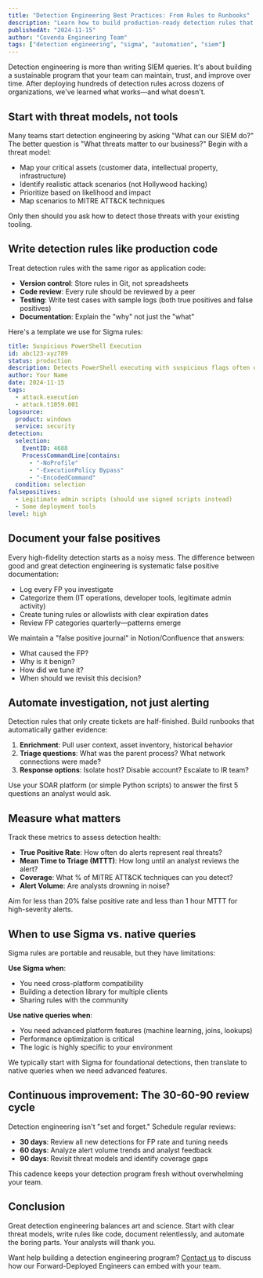 ```yaml
---
title: "Detection Engineering Best Practices: From Rules to Runbooks"
description: "Learn how to build production-ready detection rules that your analysts will actually trust, with clear documentation and automated response workflows."
publishedAt: "2024-11-15"
author: "Covenda Engineering Team"
tags: ["detection engineering", "sigma", "automation", "siem"]
---
```


Detection engineering is more than writing SIEM queries. It's about building a sustainable program that your team can maintain, trust, and improve over time. After deploying hundreds of detection rules across dozens of organizations, we've learned what works—and what doesn't.

## Start with threat models, not tools

Many teams start detection engineering by asking "What can our SIEM do?" The better question is "What threats matter to our business?" Begin with a threat model:

- Map your critical assets (customer data, intellectual property, infrastructure)
- Identify realistic attack scenarios (not Hollywood hacking)
- Prioritize based on likelihood and impact
- Map scenarios to MITRE ATT&CK techniques

Only then should you ask how to detect those threats with your existing tooling.

## Write detection rules like production code

Treat detection rules with the same rigor as application code:

- **Version control**: Store rules in Git, not spreadsheets
- **Code review**: Every rule should be reviewed by a peer
- **Testing**: Write test cases with sample logs (both true positives and false positives)
- **Documentation**: Explain the "why" not just the "what"

Here's a template we use for Sigma rules:

```yaml
title: Suspicious PowerShell Execution
id: abc123-xyz789
status: production
description: Detects PowerShell executing with suspicious flags often used by attackers
author: Your Name
date: 2024-11-15
tags:
  - attack.execution
  - attack.t1059.001
logsource:
  product: windows
  service: security
detection:
  selection:
    EventID: 4688
    ProcessCommandLine|contains:
      - "-NoProfile"
      - "-ExecutionPolicy Bypass"
      - "-EncodedCommand"
  condition: selection
falsepositives:
  - Legitimate admin scripts (should use signed scripts instead)
  - Some deployment tools
level: high
```

## Document your false positives

Every high-fidelity detection starts as a noisy mess. The difference between good and great detection engineering is systematic false positive documentation:

- Log every FP you investigate
- Categorize them (IT operations, developer tools, legitimate admin activity)
- Create tuning rules or allowlists with clear expiration dates
- Review FP categories quarterly—patterns emerge

We maintain a "false positive journal" in Notion/Confluence that answers:

- What caused the FP?
- Why is it benign?
- How did we tune it?
- When should we revisit this decision?

## Automate investigation, not just alerting

Detection rules that only create tickets are half-finished. Build runbooks that automatically gather evidence:

1. **Enrichment**: Pull user context, asset inventory, historical behavior
2. **Triage questions**: What was the parent process? What network connections were made?
3. **Response options**: Isolate host? Disable account? Escalate to IR team?

Use your SOAR platform (or simple Python scripts) to answer the first 5 questions an analyst would ask.

## Measure what matters

Track these metrics to assess detection health:

- **True Positive Rate**: How often do alerts represent real threats?
- **Mean Time to Triage (MTTT)**: How long until an analyst reviews the alert?
- **Coverage**: What % of MITRE ATT&CK techniques can you detect?
- **Alert Volume**: Are analysts drowning in noise?

Aim for less than 20% false positive rate and less than 1 hour MTTT for high-severity alerts.

## When to use Sigma vs. native queries

Sigma rules are portable and reusable, but they have limitations:

**Use Sigma when**:

- You need cross-platform compatibility
- Building a detection library for multiple clients
- Sharing rules with the community

**Use native queries when**:

- You need advanced platform features (machine learning, joins, lookups)
- Performance optimization is critical
- The logic is highly specific to your environment

We typically start with Sigma for foundational detections, then translate to native queries when we need advanced features.

## Continuous improvement: The 30-60-90 review cycle

Detection engineering isn't "set and forget." Schedule regular reviews:

- **30 days**: Review all new detections for FP rate and tuning needs
- **60 days**: Analyze alert volume trends and analyst feedback
- **90 days**: Revisit threat models and identify coverage gaps

This cadence keeps your detection program fresh without overwhelming your team.

## Conclusion

Great detection engineering balances art and science. Start with clear threat models, write rules like code, document relentlessly, and automate the boring parts. Your analysts will thank you.

Want help building a detection engineering program? [Contact us](/contact) to discuss how our Forward-Deployed Engineers can embed with your team.
